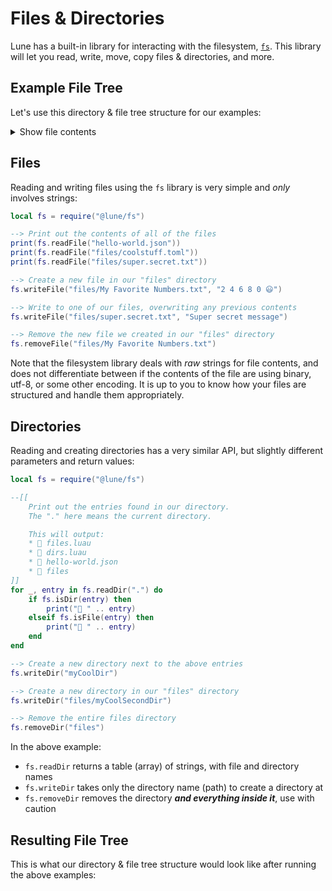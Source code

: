 
# Files & Directories

Lune has a built-in library for interacting with the filesystem, [`fs`](../../api-reference/fs.md).
This library will let you read, write, move, copy files & directories, and more.

## Example File Tree

Let's use this directory & file tree structure for our examples:

<FileTree>
	<FileTree.Folder name="-" defaultOpen>
		<FileTree.File name="files.luau" />
		<FileTree.File name="dirs.luau" />
		<FileTree.File name="hello-world.json" />
		<FileTree.Folder name="files" defaultOpen>
			<FileTree.File name="coolstuff.toml" />
			<FileTree.File name="super.secret.txt" />
		</FileTree.Folder>
	</FileTree.Folder>
</FileTree>

<details>
<summary>Show file contents</summary>

<Tabs items={['hello-world.json', 'files/coolstuff.toml', 'files/super.secret.txt']}>
	<Tab>
	```json copy filename="hello-world.json"
	{
		"Hello": "World"
	}
    ```
    </Tab>
    <Tab>
	```toml copy filename="coolstuff.toml"
	[you]
	cool = true
	awesome = "yep"
    ```
    </Tab>
    <Tab>
	```txt copy filename="super.secret.txt"
	Hey you're not supposed to be in here!
    ```
    </Tab>
</Tabs>

</details>

## Files

Reading and writing files using the `fs` library is very simple and *only* involves strings:

```lua copy filename="files.luau"
local fs = require("@lune/fs")

--> Print out the contents of all of the files
print(fs.readFile("hello-world.json"))
print(fs.readFile("files/coolstuff.toml"))
print(fs.readFile("files/super.secret.txt"))

--> Create a new file in our "files" directory
fs.writeFile("files/My Favorite Numbers.txt", "2 4 6 8 0 😃")

--> Write to one of our files, overwriting any previous contents
fs.writeFile("files/super.secret.txt", "Super secret message")

--> Remove the new file we created in our "files" directory
fs.removeFile("files/My Favorite Numbers.txt")
```

Note that the filesystem library deals with *raw* strings for file contents, and does not
differentiate between if the contents of the file are using binary, utf-8, or some other encoding.
It is up to you to know how your files are structured and handle them appropriately.

## Directories

Reading and creating directories has a very similar API, but slightly different parameters and return values:

```lua copy filename="dirs.luau"
local fs = require("@lune/fs")

--[[
	Print out the entries found in our directory.
	The "." here means the current directory.

	This will output:
	* 📄 files.luau
	* 📄 dirs.luau
	* 📄 hello-world.json
	* 📁 files
]]
for _, entry in fs.readDir(".") do
	if fs.isDir(entry) then
		print("📁 " .. entry)
	elseif fs.isFile(entry) then
		print("📄 " .. entry)
	end
end

--> Create a new directory next to the above entries
fs.writeDir("myCoolDir")

--> Create a new directory in our "files" directory
fs.writeDir("files/myCoolSecondDir")

--> Remove the entire files directory
fs.removeDir("files")
```

In the above example:

- `fs.readDir` returns a table (array) of strings, with file and directory names
- `fs.writeDir` takes only the directory name (path) to create a directory at
- `fs.removeDir` removes the directory ***and everything inside it***, use with caution

## Resulting File Tree

This is what our directory & file tree structure would look like after running the above examples:

<FileTree>
	<FileTree.Folder name="-" defaultOpen>
		<FileTree.File name="files.luau" />
		<FileTree.File name="dirs.luau" />
		<FileTree.File name="hello-world.json" />
		<FileTree.Folder name="myCoolDir" />
	</FileTree.Folder>
</FileTree>
